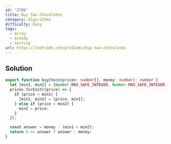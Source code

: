 ```yaml
---
id: '2706'
title: Buy Two Chocolates
category: Algorithms
difficulty: Easy
tags:
  - Array
  - Greedy
  - Sorting
url: https://leetcode.com/problems/buy-two-chocolates
---
```


## Solution

```typescript showLineNumbers
export function buyChoco(prices: number[], money: number): number {
  let [min1, min2] = [Number.MAX_SAFE_INTEGER, Number.MAX_SAFE_INTEGER];
  prices.forEach((price) => {
    if (price < min1) {
      [min1, min2] = [price, min1];
    } else if (price < min2) {
      min2 = price;
    }
  });

  const answer = money - (min1 + min2);
  return 0 <= answer ? answer : money;
}
```
